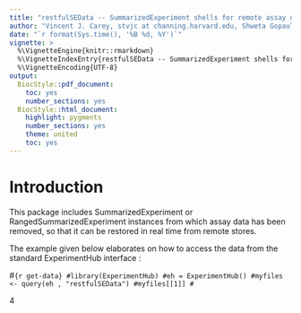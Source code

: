 ```yaml
---
title: "restfulSEData -- SummarizedExperiment shells for remote assay data"
author: "Vincent J. Carey, stvjc at channing.harvard.edu, Shweta Gopaulakrishnan reshg at channing.harvard.edu"
date: "`r format(Sys.time(), '%B %d, %Y')`"
vignette: >
  %\VignetteEngine{knitr::rmarkdown}
  %\VignetteIndexEntry{restfulSEData -- SummarizedExperiment shells for remote assay data}
  %\VignetteEncoding{UTF-8}
output:
  BiocStyle::pdf_document:
    toc: yes
    number_sections: yes
  BiocStyle::html_document:
    highlight: pygments
    number_sections: yes
    theme: united
    toc: yes
---
```


# Introduction

This package includes SummarizedExperiment or RangedSummarizedExperiment
instances from which assay data has been removed, so that it
can be restored in real time from remote stores.

The example given below elaborates on how to access the data from the standard ExperimentHub interface :  

#```{r get-data}
#library(ExperimentHub)
#eh = ExperimentHub()
#myfiles <- query(eh , "restfulSEData")
#myfiles[[1]]
#```

4
